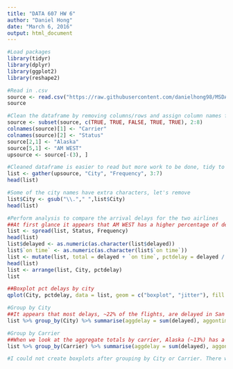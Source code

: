 ```yaml
---
title: "DATA 607 HW 6"
author: "Daniel Hong"
date: "March 6, 2016"
output: html_document
---
```


```r
#Load packages
library(tidyr)
library(dplyr)
library(ggplot2)
library(reshape2)

#Read in .csv
source <- read.csv("https://raw.githubusercontent.com/danielhong98/MSDA-Spring-2016/f59001030c617a62564cc2a09937c4376afc317c/Tidying%20and%20Transforming%20Data.csv", header = TRUE, sep=",", stringsAsFactors = FALSE)
source

#Clean the dataframe by removing columns/rows and assign column names for airlines and status, repeat row names
source <- subset(source, c(TRUE, TRUE, FALSE, TRUE, TRUE), 2:8)
colnames(source)[1] <- "Carrier"
colnames(source)[2] <- "Status"
source[2,1] <- "Alaska"
source[5,1] <- "AM WEST"
upsource <- source[-(3), ]

#Cleaned dataframe is easier to read but more work to be done, tidy to have 4 columns and alternating rows
list <- gather(upsource, "City", "Frequency", 3:7)
head(list)

#Some of the city names have extra characters, let's remove
list$City <- gsub("\\."," ",list$City)
head(list)

#Perform analysis to compare the arrival delays for the two airlines
##At first glance it appears that AM WEST has a higher percentage of delays in each city
list <- spread(list, Status, Frequency)
head(list)
list$delayed <- as.numeric(as.character(list$delayed))
list$`on time` <- as.numeric(as.character(list$`on time`))
list <- mutate(list, total = delayed + `on time`, pctdelay = delayed / total * 100)
head(list)
list <- arrange(list, City, pctdelay)
list

##Boxplot pct delays by city
qplot(City, pctdelay, data = list, geom = c("boxplot", "jitter"), fill = City, main = "Pct Delays by City", xlab = "", ylab = "Pct Delayed")

#Group by City
##It appears that most delays, ~22% of the flights, are delayed in San Francisoco and the least delays, ~8%, are in Phoenix
list %>% group_by(City) %>% summarise(aggdelay = sum(delayed), aggontime = sum(`on time`), aggpctdelay = (aggdelay / (aggdelay + aggontime) * 100))

#Group by Carrier
##When we look at the aggregate totals by carrier, Alaska (~13%) has a higher percentage of delays compared to AM WEST (~11%)
list %>% group_by(Carrier) %>% summarise(aggdelay = sum(delayed), aggontime = sum(`on time`), aggpctdelay = (aggdelay / (aggdelay + aggontime) * 100))

#I could not create boxplots after grouping by City or Carrier. There was a post on Stackoverflow that used melt but it did not work when I tried.
```